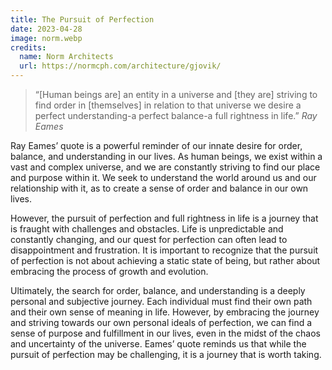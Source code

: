 ```yaml
---
title: The Pursuit of Perfection
date: 2023-04-28
image: norm.webp
credits:
  name: Norm Architects
  url: https://normcph.com/architecture/gjovik/
---
```


> “[Human beings are] an entity in a universe and [they are] striving to find order in [themselves] in relation to that universe we desire a perfect understanding-a perfect balance-a full rightness in life.” *Ray Eames*
                    
Ray Eames’ quote is a powerful reminder of our innate desire for order, balance, and understanding in our lives. As human beings, we exist within a vast and complex universe, and we are constantly striving to find our place and purpose within it. We seek to understand the world around us and our relationship with it, as to create a sense of order and balance in our own lives.

However, the pursuit of perfection and full rightness in life is a journey that is fraught with challenges and obstacles. Life is unpredictable and constantly changing, and our quest for perfection can often lead to disappointment and frustration. It is important to recognize that the pursuit of perfection is not about achieving a static state of being, but rather about embracing the process of growth and evolution.

Ultimately, the search for order, balance, and understanding is a deeply personal and subjective journey. Each individual must find their own path and their own sense of meaning in life. However, by embracing the journey and striving towards our own personal ideals of perfection, we can find a sense of purpose and fulfillment in our lives, even in the midst of the chaos and uncertainty of the universe. Eames’ quote reminds us that while the pursuit of perfection may be challenging, it is a journey that is worth taking.